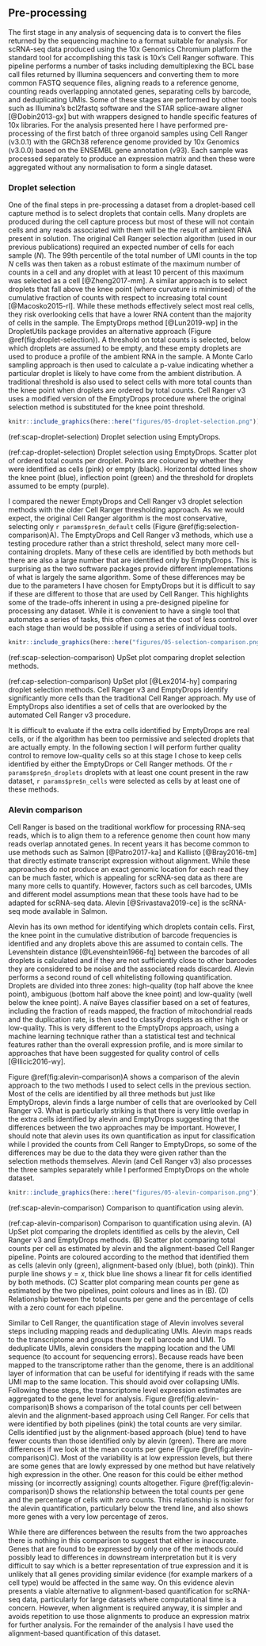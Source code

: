## Pre-processing

The first stage in any analysis of sequencing data is to convert the files
returned by the sequencing machine to a format suitable for analysis. For
scRNA-seq data produced using the 10x Genomics Chromium platform the standard
tool for accomplishing this task is 10x's Cell Ranger software. This pipeline
performs a number of tasks including demultiplexing the BCL base call files
returned by Illumina sequencers and converting them to more common FASTQ
sequence files, aligning reads to a reference genome, counting reads
overlapping annotated genes, separating cells by barcode, and deduplicating
UMIs. Some of these stages are performed by other tools such as Illumina's
bcl2fastq software and the STAR splice-aware aligner [@Dobin2013-gx] but with
wrappers designed to handle specific features of 10x libraries. For the
analysis presented here I have performed pre-processing of the first batch of
three organoid samples using Cell Ranger (v3.0.1) with the GRCh38 reference
genome provided by 10x Genomics (v3.0.0) based on the ENSEMBL gene annotation
(v93). Each sample was processed separately to produce an expression matrix and
then these were aggregated without any normalisation to form a single dataset.

### Droplet selection

One of the final steps in pre-processing a dataset from a droplet-based cell
capture method is to select droplets that contain cells. Many droplets are
produced during the cell capture process but most of these will not contain
cells and any reads associated with them will be the result of ambient RNA
present in solution. The original Cell Ranger selection algorithm (used in our
previous publications) required an expected number of cells for each sample
($N$). The 99th percentile of the total number of UMI counts in the top $N$
cells was then taken as a robust estimate of the maximum number of counts in a
cell and any droplet with at least 10 percent of this maximum was selected as a
cell [@Zheng2017-mm]. A similar approach is to select droplets that fall above
the knee point (where curvature is minimised) of the cumulative fraction of
counts with respect to increasing total count [@Macosko2015-rl]. While these
methods effectively select most real cells, they risk overlooking cells that
have a lower RNA content than the majority of cells in the sample. The
EmptyDrops method [@Lun2019-wp] in the DropletUtils package provides an
alternative approach (Figure \@ref(fig:droplet-selection)). A threshold on
total counts is selected, below which droplets are assumed to be empty, and
these empty droplets are used to produce a profile of the ambient RNA in the
sample. A Monte Carlo sampling approach is then used to calculate a p-value
indicating whether a particular droplet is likely to have come from the ambient
distribution. A traditional threshold is also used to select cells with more
total counts than the knee point when droplets are ordered by total counts.
Cell Ranger v3 uses a modified version of the EmptyDrops procedure where the
original selection method is substituted for the knee point threshold.

```r
knitr::include_graphics(here::here("figures/05-droplet-selection.png"))
```

(ref:scap-droplet-selection) Droplet selection using EmptyDrops.

(ref:cap-droplet-selection) Droplet selection using EmptyDrops. Scatter plot of ordered total counts per droplet. Points are coloured by whether they were identified as cells (pink) or empty (black). Horizontal dotted lines show the knee point (blue), inflection point (green) and the threshold for droplets assumed to be empty (purple).

I compared the newer EmptyDrops and Cell Ranger v3 droplet selection methods
with the older Cell Ranger thresholding approach. As we would expect, the
original Cell Ranger algorithm is the most conservative, selecting only
`r params$pre$n_default` cells (Figure \@ref(fig:selection-comparison)A). The
EmptyDrops and Cell Ranger v3 methods, which use a testing procedure rather
than a strict threshold, select many more cell-containing droplets. Many of
these cells are identified by both methods but there are also a large number
that are identified only by EmptyDrops. This is surprising as the two software
packages provide different implementations of what is largely the same
algorithm. Some of these differences may be due to the parameters I have chosen
for EmptyDrops but it is difficult to say if these are different to those that
are used by Cell Ranger. This highlights some of the trade-offs inherent in
using a pre-designed pipeline for processing any dataset. While it is
convenient to have a single tool that automates a series of tasks, this often
comes at the cost of less control over each stage than would be possible if
using a series of individual tools.

```r
knitr::include_graphics(here::here("figures/05-selection-comparison.png"))
```

(ref:scap-selection-comparison) UpSet plot comparing droplet selection methods.

(ref:cap-selection-comparison) UpSet plot [@Lex2014-hy] comparing droplet selection methods. Cell Ranger v3 and EmptyDrops identify significantly more cells than the traditional Cell Ranger approach. My use of EmptyDrops also identifies a set of cells that are overlooked by the automated Cell Ranger v3 procedure.

It is difficult to evaluate if the extra cells identified by EmptyDrops are
real cells, or if the algorithm has been too permissive and selected droplets
that are actually empty. In the following section I will perform further
quality control to remove low-quality cells so at this stage I chose to keep
cells identified by either the EmptyDrops or Cell Ranger methods. Of the
`r params$pre$n_droplets` droplets with at least one count present in the raw
dataset, `r params$pre$n_cells` were selected as cells by at least one of these
methods.

### Alevin comparison

Cell Ranger is based on the traditional workflow for processing RNA-seq reads,
which is to align them to a reference genome then count how many reads overlap
annotated genes. In recent years it has become common to use methods such as
Salmon [@Patro2017-ka] and Kallisto [@Bray2016-tm] that directly estimate
transcript expression without alignment. While these approaches do not produce
an exact genomic location for each read they can be much faster, which is
appealing for scRNA-seq data as there are many more cells to quantify. However,
factors such as cell barcodes, UMIs and different model assumptions mean that
these tools have had to be adapted for scRNA-seq data. Alevin
[@Srivastava2019-ce] is the scRNA-seq mode available in Salmon.

Alevin has its own method for identifying which droplets contain cells. First,
the knee point in the cumulative distribution of barcode frequencies is
identified and any droplets above this are assumed to contain cells. The
Levenshtein distance [@Levenshtein1966-fq] between the barcodes of all droplets
is calculated and if they are not sufficiently close to other barcodes they are
considered to be noise and the associated reads discarded. Alevin performs a
second round of cell whitelisting following quantification. Droplets are
divided into three zones: high-quality (top half above the knee point),
ambiguous (bottom half above the knee point) and low-quality (well below the
knee point). A naïve Bayes classifier based on a set of features, including the
fraction of reads mapped, the fraction of mitochondrial reads and the
duplication rate, is then used to classify droplets as either high or
low-quality. This is very different to the EmptyDrops approach, using a machine
learning technique rather than a statistical test and technical features rather
than the overall expression profile, and is more similar to approaches that
have been suggested for quality control of cells [@Ilicic2016-wy].

Figure \@ref(fig:alevin-comparison)A shows a comparison of the alevin approach
to the two methods I used to select cells in the previous section. Most of the
cells are identified by all three methods but just like EmptyDrops, alevin
finds a large number of cells that are overlooked by Cell Ranger v3. What is
particularly striking is that there is very little overlap in the extra cells
identified by alevin and EmptyDrops suggesting that the differences between the
two approaches may be important. However, I should note that alevin uses its
own quantification as input for classification while I provided the counts from
Cell Ranger to EmptyDrops, so some of the differences may be due to the data
they were given rather than the selection methods themselves. Alevin (and Cell
Ranger v3) also processes the three samples separately while I performed
EmptyDrops on the whole dataset.

```r
knitr::include_graphics(here::here("figures/05-alevin-comparison.png"))
```

(ref:scap-alevin-comparison) Comparison to quantification using alevin.

(ref:cap-alevin-comparison) Comparison to quantification using alevin. (A) UpSet plot comparing the droplets identified as cells by the alevin, Cell Ranger v3 and EmptyDrops methods. (B) Scatter plot comparing total counts per cell as estimated by alevin and the alignment-based Cell Ranger pipeline. Points are coloured according to the method that identified them as cells (alevin only (green), alignment-based only (blue), both (pink)). Thin purple line shows $y = x$, thick blue line shows a linear fit for cells identified by both methods. (C) Scatter plot comparing mean counts per gene as estimated by the two pipelines, point colours and lines as in (B). (D) Relationship between the total counts per gene and the percentage of cells with a zero count for each pipeline.

Similar to Cell Ranger, the quantification stage of Alevin involves several
steps including mapping reads and deduplicating UMIs. Alevin maps reads to the
transcriptome and groups them by cell barcode and UMI. To deduplicate UMIs,
alevin considers the mapping location and the UMI sequence (to account for
sequencing errors). Because reads have been mapped to the transcriptome rather
than the genome, there is an additional layer of information that can be useful
for identifying if reads with the same UMI map to the same location. This
should avoid over collapsing UMIs. Following these steps, the transcriptome
level expression estimates are aggregated to the gene level for analysis.
Figure \@ref(fig:alevin-comparison)B shows a comparison of the total counts per
cell between alevin and the alignment-based approach using Cell Ranger. For
cells that were identified by both pipelines (pink) the total counts are very
similar. Cells identified just by the alignment-based approach (blue) tend to
have fewer counts than those identified only by alevin (green). There are more
differences if we look at the mean counts per gene (Figure
\@ref(fig:alevin-comparison)C). Most of the variability is at low expression
levels, but there are some genes that are lowly expressed by one method but
have relatively high expression in the other. One reason for this could be
either method missing (or incorrectly assigning) counts altogether. Figure
\@ref(fig:alevin-comparison)D shows the relationship between the total counts
per gene and the percentage of cells with zero counts. This relationship is
noisier for the alevin quantification, particularly below the trend line, and
also shows more genes with a very low percentage of zeros.

While there are differences between the results from the two approaches there
is nothing in this comparison to suggest that either is inaccurate. Genes that
are found to be expressed by only one of the methods could possibly lead to
differences in downstream interpretation but it is very difficult to say which
is a better representation of true expression and it is unlikely that all genes
providing similar evidence (for example markers of a cell type) would be
affected in the same way. On this evidence alevin presents a viable alternative
to alignment-based quantification for scRNA-seq data, particularly for large
datasets where computational time is a concern. However, when alignment is
required anyway, it is simpler and avoids repetition to use those alignments to
produce an expression matrix for further analysis. For the remainder of the
analysis I have used the alignment-based quantification of this dataset.
